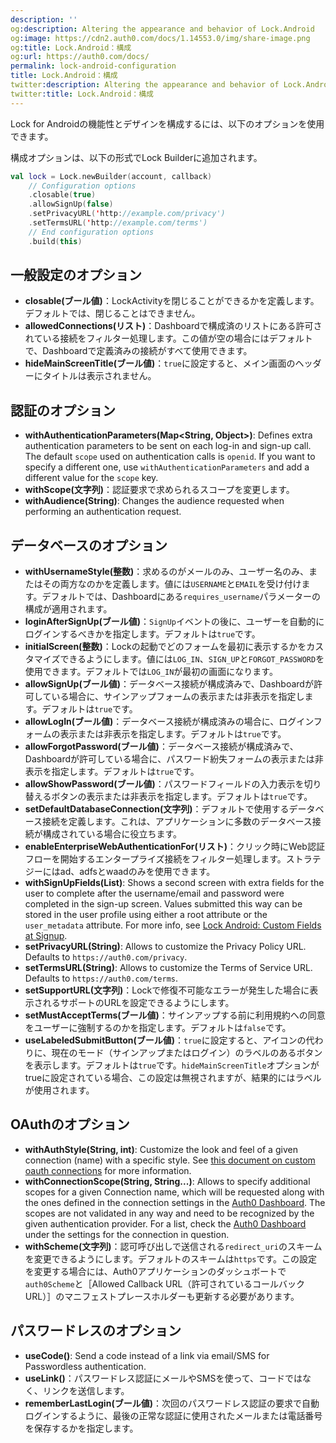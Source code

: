 ```yaml
---
description: ''
og:description: Altering the appearance and behavior of Lock.Android
og:image: https://cdn2.auth0.com/docs/1.14553.0/img/share-image.png
og:title: Lock.Android：構成
og:url: https://auth0.com/docs/
permalink: lock-android-configuration
title: Lock.Android：構成
twitter:description: Altering the appearance and behavior of Lock.Android
twitter:title: Lock.Android：構成
---
```


Lock for Androidの機能性とデザインを構成するには、以下のオプションを使用できます。

構成オプションは、以下の形式でLock Builderに追加されます。

```kotlin lines
val lock = Lock.newBuilder(account, callback)
    // Configuration options
    .closable(true)
    .allowSignUp(false)
    .setPrivacyURL('http://example.com/privacy')
    .setTermsURL('http://example.com/terms')
    // End configuration options
    .build(this)
```

## 一般設定のオプション

* **closable(ブール値)**：LockActivityを閉じることができるかを定義します。デフォルトでは、閉じることはできません。
* **allowedConnections(リスト)**：Dashboardで構成済のリストにある許可されている接続をフィルター処理します。この値が空の場合にはデフォルトで、Dashboardで定義済みの接続がすべて使用できます。
* **hideMainScreenTitle(ブール値)**：`true`に設定すると、メイン画面のヘッダーにタイトルは表示されません。

## 認証のオプション

* **withAuthenticationParameters(Map\<String, Object>)**: Defines extra authentication parameters to be sent on each log-in and sign-up call. The default `scope` used on authentication calls is `openid`. If you want to specify a different one, use `withAuthenticationParameters` and add a different value for the `scope` key.
* **withScope(文字列)**：認証要求で求められるスコープを変更します。
* **withAudience(String)**: Changes the <Tooltip tip="Audience: Unique identifier of the audience for an issued token. Named aud in a token, its value contains the ID of either an application (Client ID) for an ID Token or an API (API Identifier) for an Access Token." cta="View Glossary" href="/docs/glossary?term=audience">audience</Tooltip> requested when performing an authentication request.

## データベースのオプション

* **withUsernameStyle(整数)**：求めるのがメールのみ、ユーザー名のみ、またはその両方なのかを定義します。値には`USERNAME`と`EMAIL`を受け付けます。デフォルトでは、Dashboardにある`requires_username`パラメーターの構成が適用されます。
* **loginAfterSignUp(ブール値)**：`SignUp`イベントの後に、ユーザーを自動的にログインするべきかを指定します。デフォルトは`true`です。
* **initialScreen(整数)**：Lockの起動でどのフォームを最初に表示するかをカスタマイズできるようにします。値には`LOG_IN`、`SIGN_UP`と`FORGOT_PASSWORD`を使用できます。デフォルトでは`LOG_IN`が最初の画面になります。
* **allowSignUp(ブール値)**：データベース接続が構成済みで、Dashboardが許可している場合に、サインアップフォームの表示または非表示を指定します。デフォルトは`true`です。
* **allowLogIn(ブール値)**：データベース接続が構成済みの場合に、ログインフォームの表示または非表示を指定します。デフォルトは`true`です。
* **allowForgotPassword(ブール値)**：データベース接続が構成済みで、Dashboardが許可している場合に、パスワード紛失フォームの表示または非表示を指定します。デフォルトは`true`です。
* **allowShowPassword(ブール値)**：パスワードフィールドの入力表示を切り替えるボタンの表示または非表示を指定します。デフォルトは`true`です。
* **setDefaultDatabaseConnection(文字列)**：デフォルトで使用するデータベース接続を定義します。これは、アプリケーションに多数のデータベース接続が構成されている場合に役立ちます。
* **enableEnterpriseWebAuthenticationFor(リスト)**：クリック時にWeb認証フローを開始するエンタープライズ接続をフィルター処理します。ストラテジーにはad、adfsとwaadのみを使用できます。
* **withSignUpFields(List)**: Shows a second screen with extra fields for the user to complete after the username/email and password were completed in the sign-up screen. Values submitted this way can be stored in the user profile using either a root attribute or the `user_metadata` attribute. For more info, see [Lock Android: Custom Fields at Signup](/docs/lock-android-custom-fields-at-signup).
* **setPrivacyURL(String)**: Allows to customize the Privacy Policy URL. Defaults to `https://auth0.com/privacy`.
* **setTermsURL(String)**: Allows to customize the Terms of Service URL. Defaults to `https://auth0.com/terms`.
* **setSupportURL(文字列)**：Lockで修復不可能なエラーが発生した場合に表示されるサポートのURLを設定できるようにします。
* **setMustAcceptTerms(ブール値)**：サインアップする前に利用規約への同意をユーザーに強制するのかを指定します。デフォルトは`false`です。
* **useLabeledSubmitButton(ブール値)**：`true`に設定すると、アイコンの代わりに、現在のモード（サインアップまたはログイン）のラベルのあるボタンを表示します。デフォルトは`true`です。`hideMainScreenTitle`オプションがtrueに設定されている場合、この設定は無視されますが、結果的にはラベルが使用されます。

## OAuthのオプション

* **withAuthStyle(String, int)**: Customize the look and feel of a given connection (name) with a specific style. See [this document on custom oauth connections](/docs/libraries/lock-android/lock-android-custom-theming) for more information.
* **withConnectionScope(String, String...)**: Allows to specify additional scopes for a given Connection name, which will be requested along with the ones defined in the connection settings in the [Auth0 Dashboard](https://manage.auth0.com/#). The scopes are not validated in any way and need to be recognized by the given authentication provider. For a list, check the [Auth0 Dashboard](https://manage.auth0.com/#) under the settings for the connection in question.
* **withScheme(文字列)**：認可呼び出しで送信される`redirect_uri`のスキームを変更できるようにします。デフォルトのスキームは`https`です。この設定を変更する場合には、Auth0アプリケーションのダッシュボートで`auth0Scheme`と［Allowed Callback URL（許可されているコールバックURL）］のマニフェストプレースホルダーも更新する必要があります。

## パスワードレスのオプション

* **useCode()**: Send a code instead of a link via email/SMS for <Tooltip tip="Passwordless: Form of authentication that does not rely on a password as the first factor." cta="View Glossary" href="/docs/glossary?term=Passwordless">Passwordless</Tooltip> authentication.
* **useLink()**：パスワードレス認証にメールやSMSを使って、コードではなく、リンクを送信します。
* **rememberLastLogin(ブール値)**：次回のパスワードレス認証の要求で自動ログインするように、最後の正常な認証に使用されたメールまたは電話番号を保存するかを指定します。